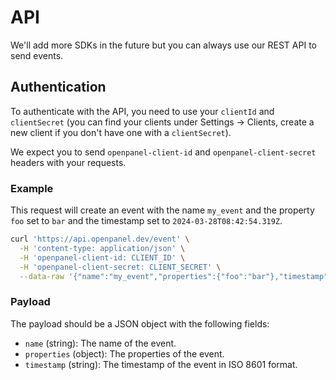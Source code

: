 
# API

We'll add more SDKs in the future but you can always use our REST API to send events.

## Authentication

To authenticate with the API, you need to use your `clientId` and `clientSecret` (you can find your clients under Settings -> Clients, create a new client if you don't have one with a `clientSecret`).

We expect you to send `openpanel-client-id` and `openpanel-client-secret` headers with your requests.

### Example

This request will create an event with the name `my_event` and the property `foo` set to `bar` and the timestamp set to `2024-03-28T08:42:54.319Z`.

```bash
curl 'https://api.openpanel.dev/event' \
  -H 'content-type: application/json' \
  -H 'openpanel-client-id: CLIENT_ID' \
  -H 'openpanel-client-secret: CLIENT_SECRET' \
  --data-raw '{"name":"my_event","properties":{"foo":"bar"},"timestamp":"2024-03-28T08:42:54.319Z"}'
```

### Payload

The payload should be a JSON object with the following fields:

- `name` (string): The name of the event.
- `properties` (object): The properties of the event.
- `timestamp` (string): The timestamp of the event in ISO 8601 format.

